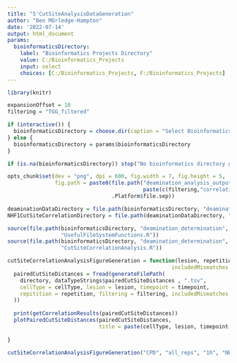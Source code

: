 ```yaml
---
title: "5'CutSiteAnalysisDataGeneration"
author: "Ben MOrledge-Hampton"
date: '2022-07-14'
output: html_document
params:
  bioinformaticsDirectory:
    label: "Bioinformatics Projects Directory"
    value: C:/Bioinformatics_Projects
    input: select
    choices: [C:/Bioinformatics_Projects, F:/Bioinformatics_Projects]
---
```



```r
library(knitr)

expansionOffset = 10
filtering = "TGG_filtered"

if (interactive()) {
  bioinformaticsDirectory = choose.dir(caption = "Select Bioinformatics_Projects Directory")
} else {
  bioinformaticsDirectory = params$bioinformaticsDirectory
}

if (is.na(bioinformaticsDirectory)) stop("No bioinformatics directory given.")

opts_chunk$set(dev = "png", dpi = 600, fig.width = 7, fig.height = 5, 
               fig.path = paste0(file.path("deamination_analysis_output","combined",
                                           paste(c(filtering,"correlation_analysis"), collapse = '_')),
                                 .Platform$file.sep))

deaminationDataDirectory = file.path(bioinformaticsDirectory, "deamination_determination", "data")
NHF1CutSiteCorrelationDirectory = file.path(deaminationDataDirectory, "NHF1", "cut_site_correlation")
```


```r
source(file.path(bioinformaticsDirectory, "deamination_determination", 'R',
                 "UsefulFileSystemFunctions.R"))
source(file.path(bioinformaticsDirectory, "deamination_determination", 'R',
                 "CutSiteCorrelationAnalysis.R"))
```


```r
cutSiteCorrelationAnalysisFigureGeneration = function(lesion, repetition, timepoint, cellType, directory,
                                                    includedMismatches = c("CC>TT")) {
  pairedCutSiteDistances = fread(generateFilePath(
    directory, dataTypeStrings$pairedCutSiteDistances , ".tsv",
    cellType = cellType, lesion = lesion, timepoint = timepoint,
    repitition = repetition, filtering = filtering, includedMismatches = includedMismatches
  ))
  
  print(getCorrelationResults(pairedCutSiteDistances))
  plotPairedCutSiteDistances(pairedCutSiteDistances,
                             title = paste(cellType, lesion, timepoint, includedMismatches, "Cut Site Correlation"))
  
}
```


```r
cutSiteCorrelationAnalysisFigureGeneration("CPD", "all_reps", "1h", "NHF1", NHF1CutSiteCorrelationDirectory)
```


